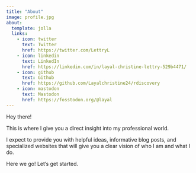 ```yaml
---
title: "About"
image: profile.jpg
about:
  template: jolla
  links:
    - icon: twitter
      text: Twitter
      href: https://twitter.com/LettryL
    - icon: linkedin
      text: LinkedIn
      href: https://linkedin.com/in/layal-christine-lettry-529b4471/
    - icon: github
      text: Github
      href: https://github.com/Layalchristine24/rdiscovery
    - icon: mastodon
      text: Mastodon
      href: https://fosstodon.org/@layal
---
```


Hey there!

This is where I give you a direct insight into my professional world. 

I expect to provide you with helpful ideas, informative blog posts, and specialized websites that will give you a clear vision of who I am and what I do. 

Here we go! Let's get started.
